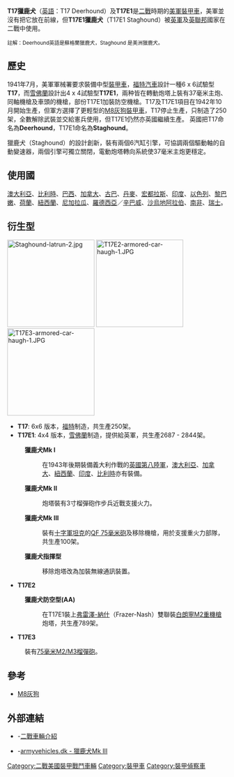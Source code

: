 {{Unreferenced|time=2019-10-26T11:16:12+00:00}}
{{Infobox weapon
|is_vehicle=yes
|名稱= T17獵鹿犬裝甲車
|圖片=Staghound-latrun-2.jpg
|照片說明=T17E1
|乘員= 5
|長度= 5.49米
|闊度= 2.69米
|高度= 2.36米
|重量= 14噸
|裝甲= 9至44毫米
|主要= 37毫米M6
|次要= 2 或 3 x .30 (7.62毫米)機槍
|引擎= 2 x GMC 270
|引擎馬力= 2 x 97 匹/(2 x 72千瓦)
|懸掛= 車輪<br />
*T17：6 x 6
*T17E1：4 x 4
|平地時速= 89公里/小時
|馬力/重量= 13.9匹/噸
|行動= 724公里
}}

'''T17獵鹿犬'''（[[英語|英語]]：T17 Deerhound）及'''T17E1'''是[[二戰|二戰]]時期的[[美軍|美軍]][[裝甲車|裝甲車]]，美軍並沒有把它放在前線，但'''T17E1獵鹿犬'''（T17E1 Staghound）被[[英軍|英軍]]及[[英聯邦|英聯邦]]國家在二戰中使用。

<small>註解：Deerhound英語是蘇格蘭獵鹿犬，Staghound 是美洲獵鹿犬。</small>

== 歷史 ==
1941年7月，美軍軍械署要求裝備中型[[裝甲車|裝甲車]]，[[福特汽車|福特汽車]]設計一種6 x 6試驗型'''T17'''，而[[雪佛蘭|雪佛蘭]]設計出4 x 4試驗型'''T17E1'''，兩种皆在轉動炮塔上裝有37毫米主炮、同軸機槍及車頭的機槍，部份T17E1加裝防空機槍。T17及T17E1項目在1942年10月開始生產，但軍方選擇了更輕型的[[M8灰狗|M8灰狗裝甲車]]，T17停止生產，只制造了250架，全數解除武裝並交給憲兵使用，但T17E1仍然亦英國繼續生產。
英國把T17命名為'''Deerhound'''，T17E1命名為'''Staghound'''。

獵鹿犬（Staghound）的設計創新，裝有兩個6汽缸引擎，可協調兩個驅動軸的自動變速器，兩個引擎可獨立關閉，電動炮塔轉向系統使37毫米主炮更穩定。

== 使用國 ==
[[澳大利亞|澳大利亞]]、[[比利時|比利時]]、[[巴西|巴西]]、[[加拿大|加拿大]]、[[古巴|古巴]]、[[丹麥|丹麥]]、[[宏都拉斯|宏都拉斯]]、[[印度|印度]]、[[以色列|以色列]]、[[黎巴嫩|黎巴嫩]]、[[荷蘭|荷蘭]]、[[紐西蘭|紐西蘭]]、[[尼加拉瓜|尼加拉瓜]]、[[羅德西亞|羅德西亞]]／[[辛巴威|辛巴威]]、[[沙烏地阿拉伯|沙烏地阿拉伯]]、[[南非|南非]]、[[瑞士|瑞士]]。

== 衍生型 ==
[[File:Staghound-latrun-2.jpg|200px]]
[[File:T17E2-armored-car-haugh-1.JPG|200px]]
[[File:T17E3-armored-car-haugh-1.JPG|200px]]
*'''T17''': 6x6 版本，[[福特汽車|福特]]制造，共生產250架。
*'''T17E1''': 4x4 版本，[[雪佛蘭|雪佛蘭]]制造，提供給英軍，共生產2687 - 2844架。
:'''獵鹿犬Mk I'''
:: 在1943年後期裝備義大利作戰的[[英國第八陸軍|英國第八陸軍]]，[[澳大利亞|澳大利亞]]、[[加拿大|加拿大]]、[[紐西蘭|紐西蘭]]、[[印度|印度]]、[[比利時|比利時]]亦有裝備。
:'''獵鹿犬Mk II'''
:: 炮塔裝有3寸榴彈砲作步兵近戰支援火力。
:'''獵鹿犬Mk III'''
:: 裝有[[十字軍坦克|十字軍坦克]]的[[QF_75毫米砲|QF 75毫米砲]]及移除機槍，用於支援重火力部隊，共生產100架。
:'''獵鹿犬指揮型'''
:: 移除炮塔改為加裝無線通訊裝置。 
*'''T17E2''' 
:'''獵鹿犬防空型(AA)'''
:: 在T17E1裝上[[弗雷澤-納什|弗雷澤-納什]]（Frazer-Nash）雙聯裝[[白朗寧M2重機槍|白朗寧M2重機槍]]炮塔，共生產789架。
*'''T17E3'''
: 裝有[[75毫米炮_(美國)|75毫米M2/M3榴彈砲]]。

== 參考 ==
*[[M8灰狗|M8灰狗]]

== 外部連結 ==
{{Commons and category|T17 Armored Car|T17獵鹿犬|T17 Armored Car}}
*{{en icon}}-[https://web.archive.org/web/20061114211200/http://www.wwiivehicles.com/usa/armored_cars/t17_armoredcars.html 二戰車輛介紹]
*{{en icon}}-[http://www.armyvehicles.dk/staghound.htm armyvehicles.dk - 獵鹿犬Mk III]{{Wayback|url=http://www.armyvehicles.dk/staghound.htm |date=20070409070444 }}
{{二次大戰美軍AFVs}}

[[Category:二戰美國裝甲戰鬥車輛|Category:二戰美國裝甲戰鬥車輛]]
[[Category:裝甲車|Category:裝甲車]]
[[Category:裝甲偵察車|Category:裝甲偵察車]]